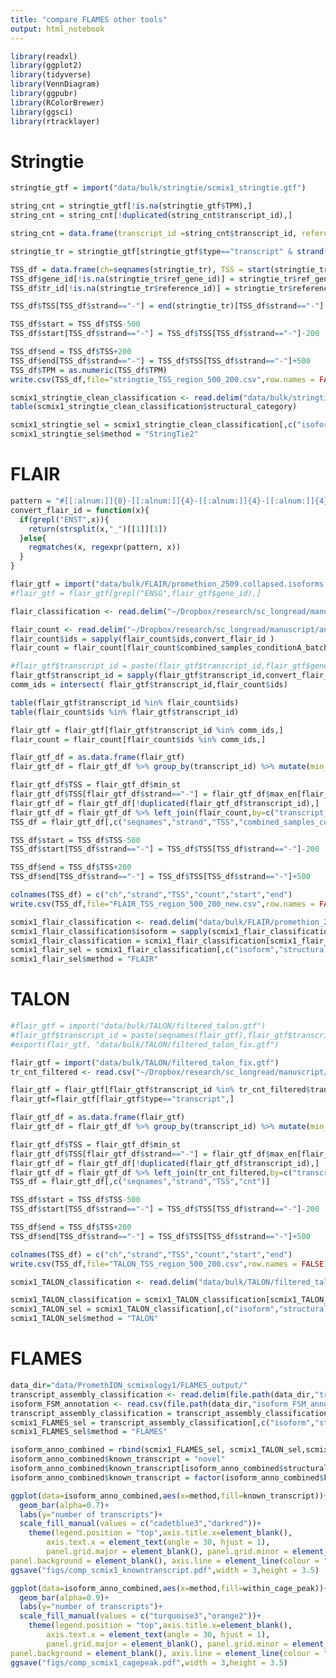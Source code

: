 ```yaml
---
title: "compare FLAMES other tools"
output: html_notebook
---
```




```r
library(readxl)
library(ggplot2)
library(tidyverse)
library(VennDiagram)
library(ggpubr)
library(RColorBrewer)
library(ggsci)
library(rtracklayer)
```

# Stringtie

```r
stringtie_gtf = import("data/bulk/stringtie/scmix1_stringtie.gtf")
```

```r
string_cnt = stringtie_gtf[!is.na(stringtie_gtf$TPM),]
string_cnt = string_cnt[!duplicated(string_cnt$transcript_id),]

string_cnt = data.frame(transcript_id =string_cnt$transcript_id, reference_id=string_cnt$reference_id,TPM=as.numeric(string_cnt$TPM),stringsAsFactors = FALSE)
```


```r
stringtie_tr = stringtie_gtf[stringtie_gtf$type=="transcript" & strand(stringtie_gtf)!="*",]

TSS_df = data.frame(ch=seqnames(stringtie_tr), TSS = start(stringtie_tr), gene_id=stringtie_tr$gene_id,tr_id=stringtie_tr$transcript_id, strand =strand(stringtie_tr),TPM=stringtie_tr$TPM,stringsAsFactors = FALSE)
TSS_df$gene_id[!is.na(stringtie_tr$ref_gene_id)] = stringtie_tr$ref_gene_id[!is.na(stringtie_tr$ref_gene_id)]
TSS_df$tr_id[!is.na(stringtie_tr$reference_id)] = stringtie_tr$reference_id[!is.na(stringtie_tr$reference_id)]

TSS_df$TSS[TSS_df$strand=="-"] = end(stringtie_tr)[TSS_df$strand=="-"]

TSS_df$start = TSS_df$TSS-500
TSS_df$start[TSS_df$strand=="-"] = TSS_df$TSS[TSS_df$strand=="-"]-200

TSS_df$end = TSS_df$TSS+200
TSS_df$end[TSS_df$strand=="-"] = TSS_df$TSS[TSS_df$strand=="-"]+500
TSS_df$TPM = as.numeric(TSS_df$TPM)
write.csv(TSS_df,file="stringtie_TSS_region_500_200.csv",row.names = FALSE)
```


```r
scmix1_stringtie_clean_classification <- read.delim("data/bulk/stringtie/scmix1_stringtie_clean_classification.txt")
table(scmix1_stringtie_clean_classification$structural_category)
```

```r
scmix1_stringtie_sel = scmix1_stringtie_clean_classification[,c("isoform","structural_category","within_cage_peak")]
scmix1_stringtie_sel$method = "StringTie2"
```


# FLAIR

```r
pattern = "#[[:alnum:]]{8}-[[:alnum:]]{4}-[[:alnum:]]{4}-[[:alnum:]]{4}-[[:alnum:]]{12}"  # have to fix inconsistent transcript id between different files
convert_flair_id = function(x){
  if(grepl("ENST",x)){
    return(strsplit(x,"_")[[1]][1])
  }else{
    regmatches(x, regexpr(pattern, x)) 
  }
}
```


```r
flair_gtf = import("data/bulk/FLAIR/promethion_2509.collapsed.isoforms.gtf")
#flair_gtf = flair_gtf[grepl("ENSG",flair_gtf$gene_id),]

flair_classification <- read.delim("~/Dropbox/research/sc_longread/manuscript/analysis/data/bulk/FLAIR/promethion_2509.collapsed.isoforms_classification.txt")

flair_count <- read.delim("~/Dropbox/research/sc_longread/manuscript/analysis/data/bulk/FLAIR/promethion_2509_count.tsv")
flair_count$ids = sapply(flair_count$ids,convert_flair_id )
flair_count = flair_count[flair_count$combined_samples_conditionA_batch1>=10,]

#flair_gtf$transcript_id = paste(flair_gtf$transcript_id,flair_gtf$gene_id,sep="_")
flair_gtf$transcript_id = sapply(flair_gtf$transcript_id,convert_flair_id )
comm_ids = intersect( flair_gtf$transcript_id,flair_count$ids)

table(flair_gtf$transcript_id %in% flair_count$ids)
table(flair_count$ids %in% flair_gtf$transcript_id)

flair_gtf = flair_gtf[flair_gtf$transcript_id %in% comm_ids,]
flair_count = flair_count[flair_count$ids %in% comm_ids,]
```


```r
flair_gtf_df = as.data.frame(flair_gtf)
flair_gtf_df = flair_gtf_df %>% group_by(transcript_id) %>% mutate(min_st=min(start)) %>% mutate(max_en=max(end))

flair_gtf_df$TSS = flair_gtf_df$min_st
flair_gtf_df$TSS[flair_gtf_df$strand=="-"] = flair_gtf_df$max_en[flair_gtf_df$strand=="-"]
flair_gtf_df = flair_gtf_df[!duplicated(flair_gtf_df$transcript_id),]
flair_gtf_df = flair_gtf_df %>% left_join(flair_count,by=c("transcript_id"="ids"))
TSS_df = flair_gtf_df[,c("seqnames","strand","TSS","combined_samples_conditionA_batch1")]

TSS_df$start = TSS_df$TSS-500
TSS_df$start[TSS_df$strand=="-"] = TSS_df$TSS[TSS_df$strand=="-"]-200

TSS_df$end = TSS_df$TSS+200
TSS_df$end[TSS_df$strand=="-"] = TSS_df$TSS[TSS_df$strand=="-"]+500

colnames(TSS_df) = c("ch","strand","TSS","count","start","end")
write.csv(TSS_df,file="FLAIR_TSS_region_500_200_new.csv",row.names = FALSE)
```

```r
scmix1_flair_classification <- read.delim("data/bulk/FLAIR/promethion_2509.collapsed.isoforms_classification.txt")
scmix1_flair_classification$isoform = sapply(scmix1_flair_classification$isoform,convert_flair_id )
scmix1_flair_classification = scmix1_flair_classification[scmix1_flair_classification$isoform %in% flair_count$ids,]
scmix1_flair_sel = scmix1_flair_classification[,c("isoform","structural_category","within_cage_peak")]
scmix1_flair_sel$method = "FLAIR"
```


# TALON

```r
#flair_gtf = import("data/bulk/TALON/filtered_talon.gtf")
#flair_gtf$transcript_id = paste(seqnames(flair_gtf),flair_gtf$transcript_id,sep="_")
#export(flair_gtf, "data/bulk/TALON/filtered_talon_fix.gtf")

flair_gtf = import("data/bulk/TALON/filtered_talon_fix.gtf")
tr_cnt_filtered <- read.csv("~/Dropbox/research/sc_longread/manuscript/analysis/data/bulk/TALON/tr_cnt_filtered.csv")

flair_gtf = flair_gtf[flair_gtf$transcript_id %in% tr_cnt_filtered$transcript_id,]
flair_gtf=flair_gtf[flair_gtf$type=="transcript",]
```

```r
flair_gtf_df = as.data.frame(flair_gtf)
flair_gtf_df = flair_gtf_df %>% group_by(transcript_id) %>% mutate(min_st=min(start)) %>% mutate(max_en=max(end))

flair_gtf_df$TSS = flair_gtf_df$min_st
flair_gtf_df$TSS[flair_gtf_df$strand=="-"] = flair_gtf_df$max_en[flair_gtf_df$strand=="-"]
flair_gtf_df = flair_gtf_df[!duplicated(flair_gtf_df$transcript_id),]
flair_gtf_df = flair_gtf_df %>% left_join(tr_cnt_filtered,by=c("transcript_id"="transcript_id"))
TSS_df = flair_gtf_df[,c("seqnames","strand","TSS","cnt")]

TSS_df$start = TSS_df$TSS-500
TSS_df$start[TSS_df$strand=="-"] = TSS_df$TSS[TSS_df$strand=="-"]-200

TSS_df$end = TSS_df$TSS+200
TSS_df$end[TSS_df$strand=="-"] = TSS_df$TSS[TSS_df$strand=="-"]+500

colnames(TSS_df) = c("ch","strand","TSS","count","start","end")
write.csv(TSS_df,file="TALON_TSS_region_500_200.csv",row.names = FALSE)
```

```r
scmix1_TALON_classification <- read.delim("data/bulk/TALON/filtered_talon_fix_classification.txt")

scmix1_TALON_classification = scmix1_TALON_classification[scmix1_TALON_classification$isoform %in% flair_gtf$transcript_id,]
scmix1_TALON_sel = scmix1_TALON_classification[,c("isoform","structural_category","within_cage_peak")]
scmix1_TALON_sel$method = "TALON"
```


# FLAMES

```r
data_dir="data/PromethION_scmixology1/FLAMES_output/"
transcript_assembly_classification <- read.delim(file.path(data_dir,"transcript_assembly_classification.txt.gz"))
isoform_FSM_annotation <- read.csv(file.path(data_dir,"isoform_FSM_annotation.csv"))
transcript_assembly_classification = transcript_assembly_classification[transcript_assembly_classification$isoform %in% isoform_FSM_annotation$transcript_id,]
scmix1_FLAMES_sel = transcript_assembly_classification[,c("isoform","structural_category","within_cage_peak")]
scmix1_FLAMES_sel$method = "FLAMES"
```

```r
isoform_anno_combined = rbind(scmix1_FLAMES_sel, scmix1_TALON_sel,scmix1_flair_sel,scmix1_stringtie_sel)
isoform_anno_combined$known_transcript = "novel"
isoform_anno_combined$known_transcript[isoform_anno_combined$structural_category=="full-splice_match"] = "known"
isoform_anno_combined$known_transcript = factor(isoform_anno_combined$known_transcript,levels = c("novel","known"))
```

```r
ggplot(data=isoform_anno_combined,aes(x=method,fill=known_transcript))+
  geom_bar(alpha=0.7)+
  labs(y="number of transcripts")+
  scale_fill_manual(values = c("cadetblue3","darkred"))+
    theme(legend.position = "top",axis.title.x=element_blank(),
        axis.text.x = element_text(angle = 30, hjust = 1),
        panel.grid.major = element_blank(), panel.grid.minor = element_blank(),
panel.background = element_blank(), axis.line = element_line(colour = "black"))
ggsave("figs/comp_scmix1_knowntranscript.pdf",width = 3,height = 3.5)
```

```r
ggplot(data=isoform_anno_combined,aes(x=method,fill=within_cage_peak))+
  geom_bar(alpha=0.9)+
  labs(y="number of transcripts")+
  scale_fill_manual(values = c("turquoise3","orange2"))+
    theme(legend.position = "top",axis.title.x=element_blank(),
        axis.text.x = element_text(angle = 30, hjust = 1),
        panel.grid.major = element_blank(), panel.grid.minor = element_blank(),
panel.background = element_blank(), axis.line = element_line(colour = "black"))
ggsave("figs/comp_scmix1_cagepeak.pdf",width = 3,height = 3.5)
```






